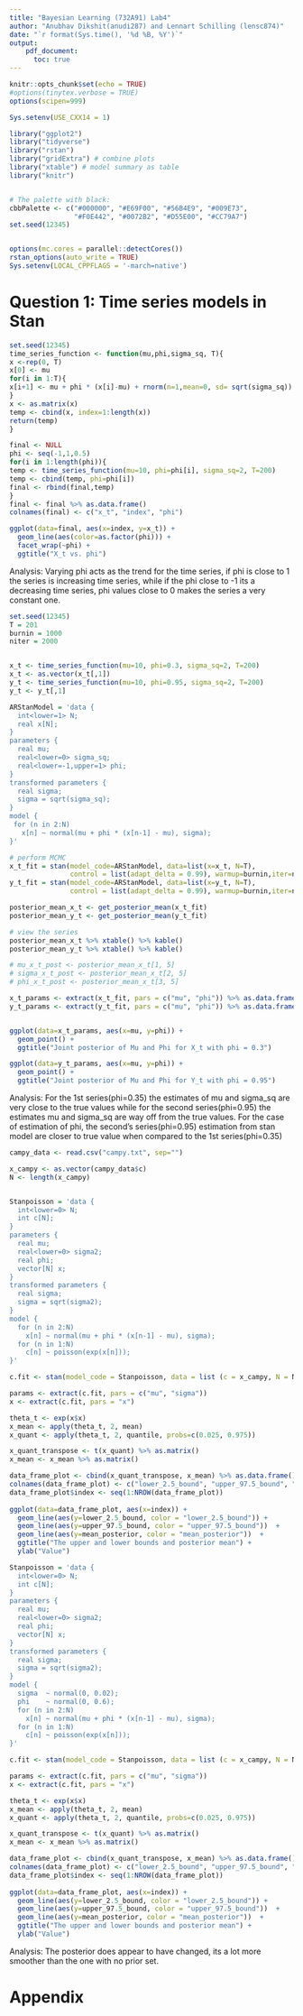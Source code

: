 ```yaml
---
title: "Bayesian Learning (732A91) Lab4"
author: "Anubhav Dikshit(anudi287) and Lennart Schilling (lensc874)"
date: "`r format(Sys.time(), '%d %B, %Y')`"
output: 
    pdf_document:
      toc: true
---
```


```r
knitr::opts_chunk$set(echo = TRUE)
#options(tinytex.verbose = TRUE)
options(scipen=999)

Sys.setenv(USE_CXX14 = 1)

library("ggplot2")
library("tidyverse")
library("rstan")
library("gridExtra") # combine plots
library("xtable") # model summary as table
library("knitr")


# The palette with black:
cbbPalette <- c("#000000", "#E69F00", "#56B4E9", "#009E73", 
                "#F0E442", "#0072B2", "#D55E00", "#CC79A7")
set.seed(12345)


options(mc.cores = parallel::detectCores())
rstan_options(auto_write = TRUE)
Sys.setenv(LOCAL_CPPFLAGS = '-march=native')


```

\newpage

# Question 1: Time series models in Stan


\fbox{\begin{minipage}{46.7em}
a) Write a function in R that simulates data from the AR(1)-process\\
$$x_t = \mu + \phi(x_{t-1}-\mu) + \epsilon_t,\epsilon_t \sim N(0,\sigma^2)$$
for given values of $\mu$, $\phi$ and $\sigma^2$. Start the process at $x_1=\mu$ and then simulate values for $x_t$ for t=2,3,...T and return the vector $x_{1:T}$ containing all time points. Use $\mu$=10, $\sigma^2$=2 and T=200 and look at some different realizations (simulations) of $x_{1:T}$ for values of $\phi$ between -1 and 1 (this is the interval of $\phi$ where the AR(1)-process is stable). Include a plot of at least one realization in the report. What effect does the value of $\phi$ have on $x_{1:T}$?
\end{minipage}}

```r
set.seed(12345)
time_series_function <- function(mu,phi,sigma_sq, T){
x <-rep(0, T)
x[0] <- mu
for(i in 1:T){
x[i+1] <- mu + phi * (x[i]-mu) + rnorm(n=1,mean=0, sd= sqrt(sigma_sq)) 
}
x <- as.matrix(x)
temp <- cbind(x, index=1:length(x))
return(temp)
}

final <- NULL
phi <- seq(-1,1,0.5)
for(i in 1:length(phi)){
temp <- time_series_function(mu=10, phi=phi[i], sigma_sq=2, T=200)
temp <- cbind(temp, phi=phi[i])
final <- rbind(final,temp)
}
final <- final %>% as.data.frame()
colnames(final) <- c("x_t", "index", "phi")

ggplot(data=final, aes(x=index, y=x_t)) + 
  geom_line(aes(color=as.factor(phi))) +
  facet_wrap(~phi) +
  ggtitle("X_t vs. phi")


```
Analysis: Varying phi acts as the trend for the time series, if phi is close to 1 the series is increasing time series, while if the phi close to -1 its a decreasing time series, phi values close to 0 makes the series a very constant one.


\fbox{\begin{minipage}{46.7em}
Use your function from a) to simulate two AR(1)-processes, $x_{1:T}$ with $\phi$ = 0.3 and $y_{1:T}$ with $\phi$ = 0.95. Now, treat the values of $\mu$, $\phi$ and $\sigma^2$ as unknown and estimate them using MCMC. Implement Stan-code that samples from the posterior of the three parameters, using suitable non-informative priors of your choice. [Hint: Look at the time-series models examples in the Stan reference manual, and note the different parameterization used here.] \\\\

i. Report the posterior mean of 95 percentage credible intervals and the number of effective posterior samples for the three inferred parameters for each of the simulated AR(1)-process. Are you able to estimate the true values? \\

ii. For each of the two data sets, evaluate the convergence of the samplers and plot the joint posterior of $\mu$ and $\phi$. Comments?
\end{minipage}}

```r

set.seed(12345)
T = 201
burnin = 1000
niter = 2000


x_t <- time_series_function(mu=10, phi=0.3, sigma_sq=2, T=200)
x_t <- as.vector(x_t[,1])
y_t <- time_series_function(mu=10, phi=0.95, sigma_sq=2, T=200)
y_t <- y_t[,1]

ARStanModel = 'data {
  int<lower=1> N;
  real x[N];
}
parameters {
  real mu;
  real<lower=0> sigma_sq;
  real<lower=-1,upper=1> phi;
}
transformed parameters {
  real sigma;
  sigma = sqrt(sigma_sq);
}
model {
 for (n in 2:N)
   x[n] ~ normal(mu + phi * (x[n-1] - mu), sigma);
}'

# perform MCMC
x_t_fit = stan(model_code=ARStanModel, data=list(x=x_t, N=T), 
               control = list(adapt_delta = 0.99), warmup=burnin,iter=niter,chains=5)
y_t_fit = stan(model_code=ARStanModel, data=list(x=y_t, N=T), 
               control = list(adapt_delta = 0.99), warmup=burnin,iter=niter,chains=5)

posterior_mean_x_t <- get_posterior_mean(x_t_fit)
posterior_mean_y_t <- get_posterior_mean(y_t_fit)

# view the series
posterior_mean_x_t %>% xtable() %>% kable()
posterior_mean_y_t %>% xtable() %>% kable()

# mu_x_t_post <- posterior_mean_x_t[1, 5]
# sigma_x_t_post <- posterior_mean_x_t[2, 5]
# phi_x_t_post <- posterior_mean_x_t[3, 5]

x_t_params <- extract(x_t_fit, pars = c("mu", "phi")) %>% as.data.frame()
y_t_params <- extract(y_t_fit, pars = c("mu", "phi")) %>% as.data.frame()


ggplot(data=x_t_params, aes(x=mu, y=phi)) +
  geom_point() +
  ggtitle("Joint posterior of Mu and Phi for X_t with phi = 0.3")

ggplot(data=y_t_params, aes(x=mu, y=phi)) +
  geom_point() +
  ggtitle("Joint posterior of Mu and Phi for Y_t with phi = 0.95")


```

Analysis: For the 1st series(phi=0.35) the estimates of mu and sigma_sq are very close to the true values while for the second series(phi=0.95) the estimates mu and sigma_sq are way off from the true values. For the case of estimation of phi, the second's series(phi=0.95) estimation from stan model are closer to true value when compared to the 1st series(phi=0.35)


\fbox{\begin{minipage}{46.7em}
c) The data campy.dat contain the number of cases of campylobacter infections in the north of the province Quebec (Canada) in four week intervals from January 1990 to the end of October 2000. It has 13 observations per year and 140 observations in total. Assume that the number of infections ct at each time point follows an independent Poisson distribution when conditioned on a latent AR(1)-process xt, that is

$$ c_t|x_t \sim Poisson(\exp(x_t)) $$

where $x_t$ is an AR(1)-process as in a). Implement and estimate the model in Stan, using suitable priors of your choice. Produce a plot that contains both the data and the posterior mean and 95% credible intervals for the latent intensity $\theta$ = $\exp(x_t)$ over time. [Hint: Should xt be seen as data or parameters?]
\end{minipage}}

```r
campy_data <- read.csv("campy.txt", sep="")

x_campy <- as.vector(campy_data$c)
N <- length(x_campy)


Stanpoisson = 'data {
  int<lower=0> N;
  int c[N];
}
parameters {
  real mu;
  real<lower=0> sigma2;
  real phi;
  vector[N] x;
}
transformed parameters {
  real sigma;
  sigma = sqrt(sigma2);
}
model {
  for (n in 2:N)
    x[n] ~ normal(mu + phi * (x[n-1] - mu), sigma);
  for (n in 1:N)
    c[n] ~ poisson(exp(x[n]));
}'

c.fit <- stan(model_code = Stanpoisson, data = list (c = x_campy, N = N))

params <- extract(c.fit, pars = c("mu", "sigma"))
x <- extract(c.fit, pars = "x")

theta_t <- exp(x$x)
x_mean <- apply(theta_t, 2, mean)
x_quant <- apply(theta_t, 2, quantile, probs=c(0.025, 0.975))

x_quant_transpose <- t(x_quant) %>% as.matrix()
x_mean <- x_mean %>% as.matrix()

data_frame_plot <- cbind(x_quant_transpose, x_mean) %>% as.data.frame()
colnames(data_frame_plot) <- c("lower_2.5_bound", "upper_97.5_bound", "mean_posterior")
data_frame_plot$index <- seq(1:NROW(data_frame_plot))
  
ggplot(data=data_frame_plot, aes(x=index)) +
  geom_line(aes(y=lower_2.5_bound, color = "lower_2.5_bound")) +
  geom_line(aes(y=upper_97.5_bound, color = "upper_97.5_bound"))  +
  geom_line(aes(y=mean_posterior, color = "mean_posterior"))  +
  ggtitle("The upper and lower bounds and posterior mean") +
  ylab("Value")


```

\fbox{\begin{minipage}{46.7em}
d) Now, assume that we have a prior belief that the true underlying intensity $\theta$ varies more smoothly than the data suggests. Change the prior for $\sigma^2$ so that it becomes informative about that the AR(1)-process increments $\epsilon$ should be small. Re-estimate the model using Stan with the new prior and produce the same plot as in c). Has the posterior for $\theta$ changed?
\end{minipage}}

```r

Stanpoisson = 'data {
  int<lower=0> N;
  int c[N];
}
parameters {
  real mu;
  real<lower=0> sigma2;
  real phi;
  vector[N] x;
}
transformed parameters {
  real sigma;
  sigma = sqrt(sigma2);
}
model {
  sigma  ~ normal(0, 0.02);
  phi    ~ normal(0, 0.6);
  for (n in 2:N)
    x[n] ~ normal(mu + phi * (x[n-1] - mu), sigma);
  for (n in 1:N)
    c[n] ~ poisson(exp(x[n]));
}'

c.fit <- stan(model_code = Stanpoisson, data = list (c = x_campy, N = N))

params <- extract(c.fit, pars = c("mu", "sigma"))
x <- extract(c.fit, pars = "x")

theta_t <- exp(x$x)
x_mean <- apply(theta_t, 2, mean)
x_quant <- apply(theta_t, 2, quantile, probs=c(0.025, 0.975))

x_quant_transpose <- t(x_quant) %>% as.matrix()
x_mean <- x_mean %>% as.matrix()

data_frame_plot <- cbind(x_quant_transpose, x_mean) %>% as.data.frame()
colnames(data_frame_plot) <- c("lower_2.5_bound", "upper_97.5_bound", "mean_posterior")
data_frame_plot$index <- seq(1:NROW(data_frame_plot))
  
ggplot(data=data_frame_plot, aes(x=index)) +
  geom_line(aes(y=lower_2.5_bound, color = "lower_2.5_bound")) +
  geom_line(aes(y=upper_97.5_bound, color = "upper_97.5_bound"))  +
  geom_line(aes(y=mean_posterior, color = "mean_posterior"))  +
  ggtitle("The upper and lower bounds and posterior mean") +
  ylab("Value")

```

Analysis: The posterior does appear to have changed, its a lot more smoother than the one with no prior set.

# Appendix

```r
```


